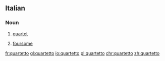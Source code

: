 ==Italian==

===Noun===
{{it-noun|m}}

# {{context|music|lang=it}} [[quartet]]
# [[foursome]]

[[fr:quartetto]]
[[gl:quartetto]]
[[io:quartetto]]
[[pl:quartetto]]
[[chr:quartetto]]
[[zh:quartetto]]